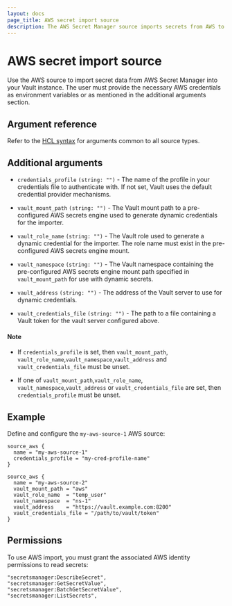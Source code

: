 ```yaml
---
layout: docs
page_title: AWS secret import source
description: The AWS Secret Manager source imports secrets from AWS to Vault.
---
```


# AWS secret import source

Use the AWS source to import secret data from AWS Secret Manager into your Vault instance.
The user must provide the necessary AWS credentials as environment variables or as mentioned in the additional arguments section.

## Argument reference

Refer to the [HCL syntax](/vault/docs/import#hcl-syntax-1) for arguments common to all source types.

## Additional arguments

- `credentials_profile` `(string: "")` - The name of the profile in your credentials file to authenticate with.
  If not set, Vault uses the default credential provider mechanisms.

- `vault_mount_path` `(string: "")` - The Vault mount path to a pre-configured AWS
  secrets engine used to generate dynamic credentials for the importer.

- `vault_role_name` `(string: "")` - The Vault role used to generate a dynamic
  credential for the importer. The role name must exist in the pre-configured AWS secrets
  engine mount.

- `vault_namespace` `(string: "")` - The Vault namespace containing the pre-configured AWS secrets engine
  mount path specified in `vault_mount_path` for use with dynamic secrets.

- `vault_address` `(string: "")` - The address of the Vault server to use for dynamic credentials.

- `vault_credentials_file` `(string: "")` - The path to a file containing a Vault token for the vault server configured above.

#### Note
 - If `credentials_profile` is set, then `vault_mount_path`, `vault_role_name`,`vault_namespace`,`vault_address` and `vault_credentials_file` must be unset.

 - If one of `vault_mount_path`,`vault_role_name`, `vault_namespace`,`vault_address` or `vault_credentials_file`  are set, then `credentials_profile` must be unset.

## Example

Define and configure the `my-aws-source-1` AWS source:

```hcl
source_aws {
  name = "my-aws-source-1"
  credentials_profile = "my-cred-profile-name"
}

source_aws {
  name = "my-aws-source-2"
  vault_mount_path = "aws"
  vault_role_name  = "temp_user"
  vault_namespace  = "ns-1"
  vault_address    = "https://vault.example.com:8200"
  vault_credentials_file = "/path/to/vault/token"
}
```

## Permissions

To use AWS import, you must grant the associated AWS identity permissions to read secrets:

```shell-session
"secretsmanager:DescribeSecret",
"secretsmanager:GetSecretValue",
"secretsmanager:BatchGetSecretValue",
"secretsmanager:ListSecrets",
```
